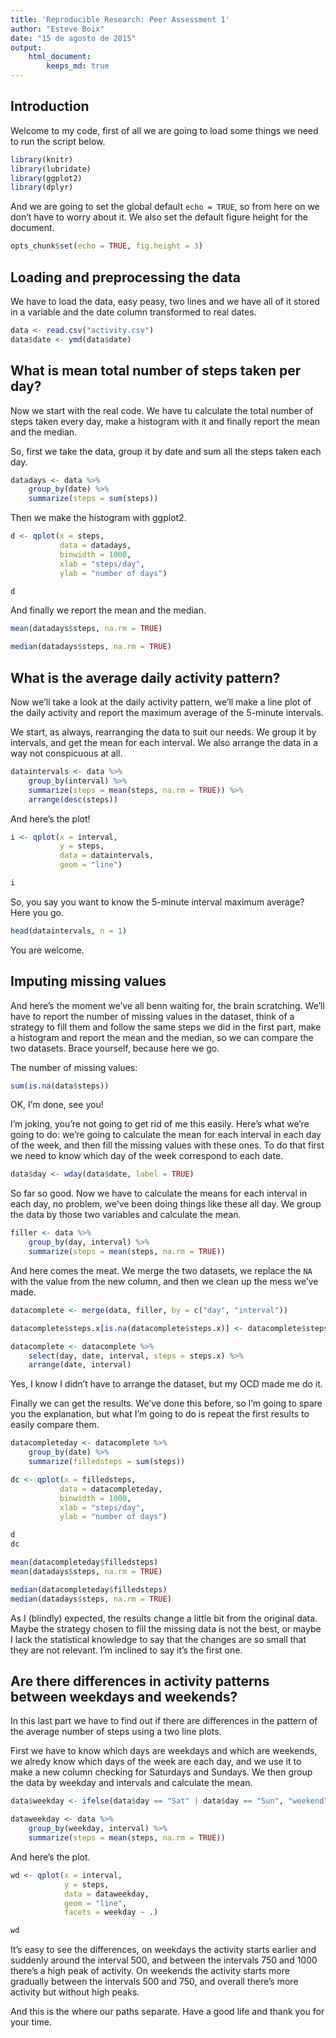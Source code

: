 ```yaml
---
title: 'Reproducible Research: Peer Assessment 1'
author: "Esteve Boix"
date: "15 de agosto de 2015"
output:
    html_document:
        keeps_md: true
---
```

## Introduction

Welcome to my code, first of all we are going to load some things we need to run the script below.

```r
library(knitr)
library(lubridate)
library(ggplot2)
library(dplyr)
```

And we are going to set the global default `echo = TRUE`, so from here on we don't have to worry about it. We also set the default figure height for the document.

```r
opts_chunk$set(echo = TRUE, fig.height = 3)
```

## Loading and preprocessing the data

We have to load the data, easy peasy, two lines and we have all of it stored in a variable and the date column transformed to real dates.

```r
data <- read.csv("activity.csv")
data$date <- ymd(data$date)
```

## What is mean total number of steps taken per day?

Now we start with the real code. We have tu calculate the total number of steps taken every day, make a histogram with it and finally report the mean and the median.

So, first we take the data, group it by date and sum all the steps taken each day.

```r
datadays <- data %>%
    group_by(date) %>%
    summarize(steps = sum(steps))
```

Then we make the histogram with ggplot2.

```r
d <- qplot(x = steps, 
           data = datadays,
           binwidth = 1000,
           xlab = "steps/day",
           ylab = "number of days")

d
```

And finally we report the mean and the median.

```r
mean(datadays$steps, na.rm = TRUE)
```

```r
median(datadays$steps, na.rm = TRUE)
```

## What is the average daily activity pattern?

Now we'll take a look at the daily activity pattern, we'll make a line plot of the daily activity and report the maximum average of the 5-minute intervals.

We start, as always, rearranging the data to suit our needs. We group it by intervals, and get the mean for each interval. We also arrange the data in a way not conspicuous at all.

```r
dataintervals <- data %>%
    group_by(interval) %>%
    summarize(steps = mean(steps, na.rm = TRUE)) %>%
    arrange(desc(steps))
```

And here's the plot!

```r
i <- qplot(x = interval,
           y = steps,
           data = dataintervals,
           geom = "line")

i
```

So, you say you want to know the 5-minute interval maximum average? Here you go.

```r
head(dataintervals, n = 1)
```

You are welcome.

## Imputing missing values

And here's the moment we've all benn waiting for, the brain scratching. We'll have to report the number of missing values in the dataset, think of a strategy to fill them and follow the same steps we did in the first part, make a histogram and report the mean and the median, so we can compare the two datasets. Brace yourself, because here we go.

The number of missing values:

```r
sum(is.na(data$steps))
```

OK, I'm done, see you!

I'm joking, you're not going to get rid of me this easily. Here's what we're going to do: we're going to calculate the mean for each interval in each day of the week, and then fill the missing values with these ones. To do that first we need to know which day of the week correspond to each date.

```r
data$day <- wday(data$date, label = TRUE)
```

So far so good. Now we have to calculate the means for each interval in each day, no problem, we've been doing things like these all day. We group the data by those two variables and calculate the mean.

```r
filler <- data %>%
    group_by(day, interval) %>%
    summarize(steps = mean(steps, na.rm = TRUE))
```

And here comes the meat. We merge the two datasets, we replace the ```NA``` with the value from the new column, and then we clean up the mess we've made.

```r
datacomplete <- merge(data, filler, by = c("day", "interval"))

datacomplete$steps.x[is.na(datacomplete$steps.x)] <- datacomplete$steps.y[is.na(datacomplete$steps.x)]

datacomplete <- datacomplete %>%
    select(day, date, interval, steps = steps.x) %>%
    arrange(date, interval)
```

Yes, I know I didn't have to arrange the dataset, but my OCD made me do it.

Finally we can get the results. We've done this before, so I'm going to spare you the explanation, but what I'm going to do is repeat the first results to easily compare them.

```r
datacompleteday <- datacomplete %>%
    group_by(date) %>%
    summarize(filledsteps = sum(steps))

dc <- qplot(x = filledsteps, 
           data = datacompleteday,
           binwidth = 1000,
           xlab = "steps/day",
           ylab = "number of days")

d
dc
```

```r
mean(datacompleteday$filledsteps)
mean(datadays$steps, na.rm = TRUE)
```

```r
median(datacompleteday$filledsteps)
median(datadays$steps, na.rm = TRUE)
```

As I (blindly) expected, the results change a little bit from the original data. Maybe the strategy chosen to fill the missing data is not the best, or maybe I lack the statistical knowledge to say that the changes are so small that they are not relevant. I'm inclined to say it's the first one.

## Are there differences in activity patterns between weekdays and weekends?

In this last part we have to find out if there are differences in the pattern of the average number of steps using a two line plots. 

First we have to know which days are weekdays and which are weekends, we alredy know which days of the week are each day, and we use it to make a new column checking for Saturdays and Sundays. We then group the data by weekday and intervals and calculate the mean.

```r
data$weekday <- ifelse(data$day == "Sat" | data$day == "Sun", "weekend", "weekday")

dataweekday <- data %>%
    group_by(weekday, interval) %>%
    summarize(steps = mean(steps, na.rm = TRUE))
```

And here's the plot.

```r
wd <- qplot(x = interval,
            y = steps,
            data = dataweekday,
            geom = "line",
            facets = weekday ~ .)

wd
```

It's easy to see the differences, on weekdays the activity starts earlier and suddenly around the interval 500, and between the intervals 750 and 1000 there's a high peak of activity. On weekends the activity starts more gradually between the intervals 500 and 750, and overall there's more activity but without high peaks.

And this is the where our paths separate. Have a good life and thank you for your time.
